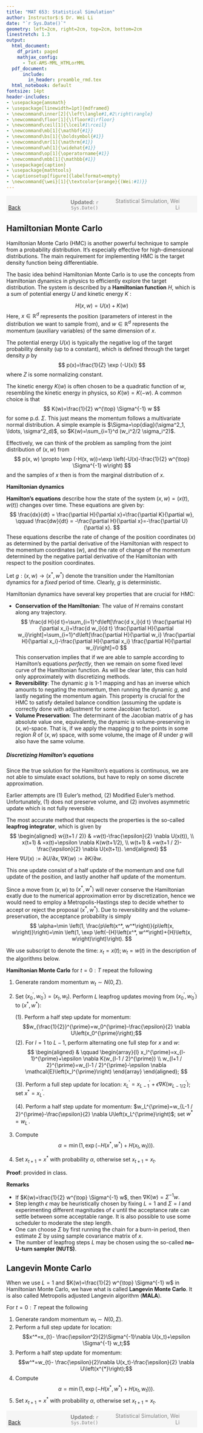 ```yaml
---
title: "MAT 653: Statistical Simulation"
author: Instructor$:$ Dr. Wei Li
date: "`r Sys.Date()`"
geometry: left=2cm, right=2cm, top=2cm, bottom=2cm
linestretch: 1.3
output:
  html_document:
    df_print: paged
    mathjax_config:
      - TeX-AMS-MML_HTMLorMML   
  pdf_document: 
      include:
        in_header: preamble_rmd.tex
  html_notebook: default
fontsize: 14pt
header-includes:
- \usepackage{amsmath}
- \usepackage[linewidth=1pt]{mdframed}
- \newcommand\inner[2]{\left\langle#1,#2\right\rangle}
- \newcommand\floor[1]{\lfloor#1\rfloor}
- \newcommand\ceil[1]{\lceil#1\rceil}
- \newcommand\mb[1]{\mathbf{#1}}
- \newcommand\bs[1]{\boldsymbol{#1}}
- \newcommand\mr[1]{\mathrm{#1}}
- \newcommand\wh[1]{\widehat{#1}}
- \newcommand\op[1]{\operatorname{#1}}
- \newcommand\mbb[1]{\mathbb{#1}}
- \usepackage{caption}
- \usepackage{mathtools}
- \captionsetup[figure]{labelformat=empty}
- \newcommand{\wei}[1]{\textcolor{orange}{(Wei:#1)}}
---
```



<script type="text/x-mathjax-config">
MathJax.Hub.Config({
  TeX: { equationNumbers: { autoNumber: "AMS" } }
});
</script>


<span style="background-color: #f5f5f5; padding: 5px; display: block;">
    <span style="width: 25%; display: inline-block; text-align: left;">
        [Back](javascript:window.history.back())
    </span>
    <span style="width: 30%; display: inline-block; text-align: center; color: grey;">
        **Updated:** `r Sys.Date()`
    </span>
    <span style="width: 35%; display: inline-block; text-align: right; color: grey;">
        Statistical Simulation, Wei Li
    </span>
</span>

<!------------->


## Hamiltonian Monte Carlo

Hamiltonian Monte Carlo (HMC) is another powerful technique to sample from a probability distribution. It's especially effective for high-dimensional distributions. The main requirement for implementing HMC is the target density function being differentiable.

The basic idea behind Hamiltonian Monte Carlo is to use the concepts from Hamiltonian dynamics in physics to efficiently explore the target distribution. The system is described by a **Hamiltonian function** $H$, which is a sum of potential energy $U$ and kinetic energy $K$ :

$$
H(x, w) = U(x) + K(w)
$$
Here, $x \in \mathbb{R}^d$ represents the position (parameters of interest in the distribution we want to sample from), and $w \in \mathbb{R}^d$ represents the momentum (auxiliary variables) of the same dimension of $x$.

The potential energy $U(x)$ is typically the negative log of the target probability density (up to a constant), which is defined through the target density $p$ by 
$$
p(x)=\frac{1}{Z} \exp (-U(x))
$$
where $Z$ is some normalizing constant. 

The kinetic energy $K(w)$ is often chosen to be a quadratic function of $w$, resembling the kinetic energy in physics, so $K(w)=K(-w)$. A common choice is that 
$$
K(w)=\frac{1}{2} w^{\top} \Sigma^{-1} w
$$
for some p.d. $\Sigma$. This just means the momentum follows a multivariate normal distribution. A simple example is $\Sigma=\op{diag}(\sigma^2_1, \ldots, \sigma^2_d)$, so $K(w)=\sum_{i=1}^d (w_i^2/2 \sigma_i^2)$.

Effectively, we can think of the problem as sampling from the joint distribution of $(x, w)$ from 
$$
p(x, w) \propto \exp (-H(x, w))=\exp \left(-U(x)-\frac{1}{2} w^{\top} \Sigma^{-1} w\right)
$$
and the samples of $x$ then is from the marginal distribution of $x$.

**Hamiltonian dynamics**

**Hamilton's equations** describe how the state of the system $(x, w)=(x(t), w(t))$ changes over time. These equations are given by:
$$
\frac{dx}{dt} = \frac{\partial H}{\partial x}=\frac{\partial K}{\partial w}, \qquad \frac{dw}{dt} = -\frac{\partial H}{\partial x}=-\frac{\partial U}{\partial x}.
$$
These equations describe the rate of change of the position coordinates $(x)$ as determined by the partial derivative of the Hamiltonian with respect to the momentum coordinates $(w)$, and the rate of change of the momentum determined by the negative partial derivative of the Hamiltonian with respect to the position coordinates. 

Let $g: (x, w) \to (x^*, w^*)$ denote the transition under the Hamiltonian dynamics for a *fixed* period of time. Clearly, $g$ is deterministic. 

Hamiltonian dynamics have several key properties that are crucial for HMC:

- **Conservation of the Hamiltonian**: The value of $H$ remains constant along any trajectory.
$$
\frac{d H}{d t}=\sum_{i=1}^d\left[\frac{d x_i}{d t} \frac{\partial H}{\partial x_i}+\frac{d w_i}{d t} \frac{\partial H}{\partial w_i}\right]=\sum_{i=1}^d\left[\frac{\partial H}{\partial w_i} \frac{\partial H}{\partial x_i}-\frac{\partial H}{\partial x_i} \frac{\partial H}{\partial w_i}\right]=0
$$
This conservation implies that if we are able to sample according to Hamilton's equations *perfectly*, then we remain on some fixed level curve of the Hamiltonian function. As will be clear later, this can hold only approximately with discretizing methods.
- **Reversibility**: The dynamic $g$ is 1-1 mapping and has an inverse which amounts to negating the momentum, then running the dynamic $g$, and lastly negating the momentum again. This property is crucial for the HMC to satisfy detailed balance condition (assuming the update is correctly done with adjustment for some Jacobian factor). 
- **Volume Preservation**: The determinant of the Jacobian matrix of $g$ has absolute value one, equivalently, the dynamic is volume-preserving in $(x ,w)$-space. That is, if we apply the mapping $g$ to the points in some region $R$ of $(x, w)$ space, with some volume, the image of $R$ under $g$ will also have the same volume.

##### Discretizing Hamilton's equations

Since the true solution for the Hamilton's equations is continuous, we are not able to simulate exact solutions, but have to reply on some discrete approximation. 

Earlier attempts are (1) Euler's method, (2) Modified Euler's method. Unfortunately, (1) does not preserve volume, and (2) involves asymmetric update which is not fully reversible. 

The most accurate method that respects the properties is the so-called **leapfrog integrator**, which is given by
$$
\begin{aligned}
w{(t+1 / 2)} & =w(t)-\frac{\epsilon}{2} \nabla U(x(t)), \\
x(t+1) & =x(t)+\epsilon \nabla K(w(t+1/2), \\
w(t+1) & =w(t+1 / 2)-\frac{\epsilon}{2}  \nabla U(x(t+1)).
\end{aligned}
$$
Here $\nabla U(x):= \partial U/\partial x, \nabla K(w):= \partial K/\partial w$. 

This one update consist of a half update of the momentum and one full update of the position, and lastly another half update of the momentum. 

Since a move from $(x , w)$ to $(x^*, w^*)$ will never conserve the Hamiltonian exatly due to the numerical approximation error by discretization, hence we would need to employ a Metropolis-Hastings step to decide whether to accept or reject the proposal $(x^*, w^*)$. Due to reversibility and the volume-preservation, the acceptance probability is simply
$$
\alpha=\min \left(1, \frac{p\left(x^*, w^*\right)}{p\left(x, w\right)}\right)=\min \left(1, \exp \left(-{H}\left(x^*, w^*\right)+{H}\left(x, w\right)\right)\right).
$$

We use subscript to denote the time: $x_t=x(t); w_t=w(t)$ in the description of the algorithms below.

**Hamiltonian Monte Carlo** for $t=0: T$ repeat the following

1. Generate random momentum $w_{t} \sim {N}({0}, {\Sigma})$.
2. Set $\left(x_0^{\prime}, w_0^{\prime}\right)=\left(x_{t}, w_{t}\right)$. Perform $L$ leapfrog updates moving from $(x_0^{\prime}, w_0^{\prime})$ to $(x^{*}, w^{*})$: 

   (1). Perform a half step update for momentum: $$w_{\frac{1}{2}}^{\prime}=w_0^{\prime}-\frac{\epsilon}{2} \nabla U\left(x_0^{\prime}\right);$$
   (2). $\text {For } l=1$ to $L-1,$ perform alternating one full step for $x$ and $w$:
$$
\begin{aligned}
& \qquad \begin{array}{l}
x_l^{\prime}=x_{l-1}^{\prime}+\epsilon \nabla K(w_{l-1 / 2}^{\prime}) \\
w_{l+1 / 2}^{\prime}=w_{l-1 / 2}^{\prime}-\epsilon \nabla \mathcal{E}\left(x_l^{\prime}\right)
\end{array}
\end{aligned};
$$

   (3). Perform a full step update for location: $x_L^{\prime}=x_{L-1}^{\prime}+\epsilon \nabla K(w_{L-1 / 2}^{\prime})$; set $x^* = x_L^{\prime}$.
   
   (4). Perform a half step update for momentum: $w_L^{\prime}=w_{L-1 / 2}^{\prime}-\frac{\epsilon}{2} \nabla U\left(x_L^{\prime}\right)$;  set $w^* = w_L^{\prime}$.
   
3. Compute 
$$\alpha=\min \left(1, \exp \left(-{H}\left(x^*, w^*\right)+{H}\left(x_{t}, w_{t}\right)\right)\right).$$
4. Set $x_{t+1}=x^*$ with probability $\alpha$, otherwise set $x_{t+1}=x_{t}$.

**Proof**: provided in class.

**Remarks**

- If $K(w)=\frac{1}{2} w^{\top} \Sigma^{-1} w$, then $\nabla K(w) = \Sigma^{-1}w.$
- Step length $\epsilon$ may be heuristically chosen by fixing $L=1$ and $\Sigma=I$ and experimenting different magnitudes of $\epsilon$ until the acceptance rate can settle between some acceptable range. It is also possible to use some scheduler to moderate the step length.
- One can choose $\Sigma$ by first running the chain for a burn-in period, then estimate $\Sigma$ by using sample covariance matrix of $x$.
- The number of leapfrog steps $L$ may be chosen using the so-called **no-U-turn sampler (NUTS)**.


## Langevin Monte Carlo

When we use $L=1$ and $K(w)=\frac{1}{2} w^{\top} \Sigma^{-1} w$ in Hamiltonian Monte Carlo, we have what is called **Langevin Monte Carlo**. It is also called Metropolis adjusted Langevin algorithm (**MALA**). 

For $t=0: T$ repeat the following

1. Generate random momentum $w_{t} \sim {N}({0}, {\Sigma})$.
2. Perform a full step update for location: 
$$x^*=x_{t}- \frac{\epsilon^2}{2}\Sigma^{-1}\nabla U(x_t)+\epsilon \Sigma^{-1} w_t;$$
3. Perform a half step update for momentum: 
$$w^*=w_{t}- \frac{\epsilon}{2}\nabla U(x_t)-\frac{\epsilon}{2} \nabla U\left(x^{*}\right);$$
4. Compute 
$$\alpha=\min \left(1, \exp \left(-{H}\left(x^*, w^*\right)+{H}\left(x_{t}, w_{t}\right)\right)\right).$$
5. Set $x_{t+1}=x^*$ with probability $\alpha$, otherwise set $x_{t+1}=x_{t}$.


<!------------->
<span style="background-color: #f5f5f5; padding: 5px; display: block;">
    <span style="width: 25%; display: inline-block; text-align: left;">
        [Back](javascript:window.history.back())
    </span>
    <span style="width: 30%; display: inline-block; text-align: center; color: grey;">
        **Updated:** `r Sys.Date()`
    </span>
    <span style="width: 35%; display: inline-block; text-align: right; color: grey;">
        Statistical Simulation, Wei Li
    </span>
</span>
 